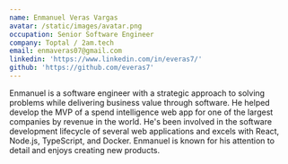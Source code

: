 ```yaml
---
name: Enmanuel Veras Vargas
avatar: /static/images/avatar.png
occupation: Senior Software Engineer
company: Toptal / 2am.tech
email: enmaveras07@gmail.com
linkedin: 'https://www.linkedin.com/in/everas7/'
github: 'https://github.com/everas7'
---
```


Enmanuel is a software engineer with a strategic approach to solving problems while delivering business value through software. He helped develop the MVP of a spend intelligence web app for one of the largest companies by revenue in the world. He's been involved in the software development lifecycle of several web applications and excels with React, Node.js, TypeScript, and Docker. Enmanuel is known for his attention to detail and enjoys creating new products.
